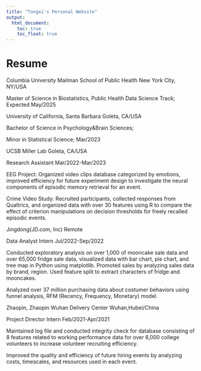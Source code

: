 ```yaml
---
title: "Tongxi's Personal Website"
output: 
  html_document:
    toc: true
    toc_float: true
---
```


# Resume

Columbia University Mailman School of Public Health	New York City, NY/USA

Master of Science in Biostatistics, Public Health Data Science Track;	Expected May/2025

University of California, Santa Barbara	Goleta, CA/USA

Bachelor of Science in Psychology&Brain Sciences;

Minor in Statistical Science;	Mar/2023

UCSB Miller Lab	Goleta, CA/USA

Research Assistant	Mar/2022-Mar/2023

EEG Project: Organized video clips database categorized by emotions, improved efficiency for future experiment design to investigate the neural components of episodic memory retrieval for an event.

Crime Video Study: Recruited participants, collected responses from Qualtrics, and organized data with over 30 features using R to compare the effect of criterion manipulations on decision thresholds for freely recalled episodic events.

Jingdong(JD.com, Inc)	Remote

Data Analyst Intern	Jul/2022-Sep/2022

Conducted exploratory analysis on over 1,000 of mooncake sale data and over 65,000 fridge sale data, visualized data with bar chart, pie chart, and tree map in Python using matplotlib.
Promoted sales by analyzing sales data by brand, region. Used feature split to extract characters of fridge and mooncakes. 

Analyzed over 37 million purchasing data about costumer behaviors using funnel analysis, RFM (Recency, Frequency, Monetary) model.

Zhaopin, Zhaopin Wuhan Delivery Center	Wuhan,Hubei/China

Project Director Intern	Feb/2021-Apr/2021

Maintained log file and conducted integrity check for database consisting of 8 features related to working performance data for over 6,000 college volunteers to increase volunteer recruiting efficiency.

Improved the quality and efficiency of future hiring events by analyzing costs, timescales, and resources used in each event.
